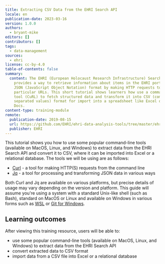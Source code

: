 ```yaml
---
title: Extracting CSV Data from the EHRI Search API
locale: en
publication-date: 2023-03-16
version: 1.0.0
authors:
  - bryant-mike
editors: []
contributors: []
tags:
  - data-management
sources:
  - ehri
license: cc-by-4.0
table-of-contents: false
summary:
  content: The EHRI (European Holocaust Research Infrastructure) Search API
    provides a way to retrieve information about items in the EHRI portal in
    JSON (JavaScript Object Notation) format by making HTTP requests to
    particular URLs. This short tutorial shows learners how use a command line
    tool (CuRL) to fetch structured data and transform it into CSV (comma
    separated values) format for import into a spreadsheet like Excel or Google
    Docs.
content-type: training-module
remote:
  publication-date: 2019-08-15
  url: https://github.com/EHRI/ehri-data-analysis-tools/tree/master/ehri-search-api
  publisher: EHRI
---
```

This tutorial shows you how to use some popular command-line tools (available on MacOS, Linux, and Windows) to extract data from the EHRI Search API and convert it to CSV, where it can be imported into Excel or a relational database. The tools we will be using are as follows:

* [Curl](https://curl.haxx.se/) - a tool for making HTTP(S) requests from the command line
* [Jq](https://stedolan.github.io/jq/) - a tool for processing and transforming JSON data in various ways

Both Curl and Jq are available on various platforms, but precise details of usage may vary depending on the version and platform. This guide will assume you're using a system with a standard Unix-like shell (such as Bash), standard on MacOS or Linux and available on Windows in various forms such as [WSL](https://itsfoss.com/install-bash-on-windows/) or [Git for Windows](https://gitforwindows.org/).

## L﻿earning outcomes

A﻿fter viewing this training resource, users will be able to:

* use some popular command-line tools (available on MacOS, Linux, and Windows) to extract data from the EHRI Search API
* convert extracted data to CSV format
* import data from a CSV file into Excel or a relational database

<ExternalResource title="Interested in learning more?" subtitle="Check out Extracting CSV data from the EHRI Search API" url="https://github.com/EHRI/ehri-data-analysis-tools/tree/master/ehri-search-api#readme" />
